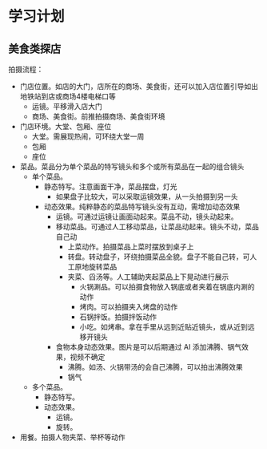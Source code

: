# 学习计划

## 美食类探店

拍摄流程：

* 门店位置。如店的大门，店所在的商场、美食街，还可以加入店位置引导如出地铁站到店或商场4楼电梯口等
  * 运镜。平移滑入店大门
  * 商场、美食街。前推拍摄商场、美食街环境
* 门店环境。大堂、包厢、座位
  * 大堂。需展现热闹，可环绕大堂一周
  * 包厢
  * 座位
* 菜品。菜品分为单个菜品的特写镜头和多个或所有菜品在一起的组合镜头
  * 单个菜品。
    * 静态特写。注意画面干净，菜品摆盘，灯光
      * 如果盘子比较大，可以采取运镜效果，从一头拍摄到另一头
    * 动态效果。纯粹静态的菜品特写镜头没有互动，需增加动态效果
      * 运镜。可通过运镜让画面动起来。菜品不动，镜头动起来。
      * 移动菜品。可通过人工移动菜品，让菜品动起来。镜头不动，菜品自己动
        * 上菜动作。拍摄菜品上菜时摆放到桌子上
        * 转盘。转动盘子，环绕拍摄菜品全貌。盘子不能自己转，可人工原地旋转菜品
        * 夹菜、舀汤等。人工辅助夹起菜品上下晃动进行展示
          * 火锅涮品。可以拍摄食物放入锅底或者夹着在锅底内涮的动作
          * 烤肉。可以拍摄夹入烤盘的动作
          * 石锅拌饭。拍摄拌饭动作
          * 小吃。如烤串。拿在手里从远到近贴近镜头，或从近到远移开镜头
      * 食物本身动态效果。图片是可以后期通过 AI 添加沸腾、锅气效果，视频不确定
        * 沸腾。如汤、火锅带汤的会自己沸腾，可以拍出沸腾效果
        * 锅气
  * 多个菜品。
    * 静态特写。
    * 动态效果。
      * 运镜。
      * 旋转。
* 用餐。拍摄人物夹菜、举杯等动作

